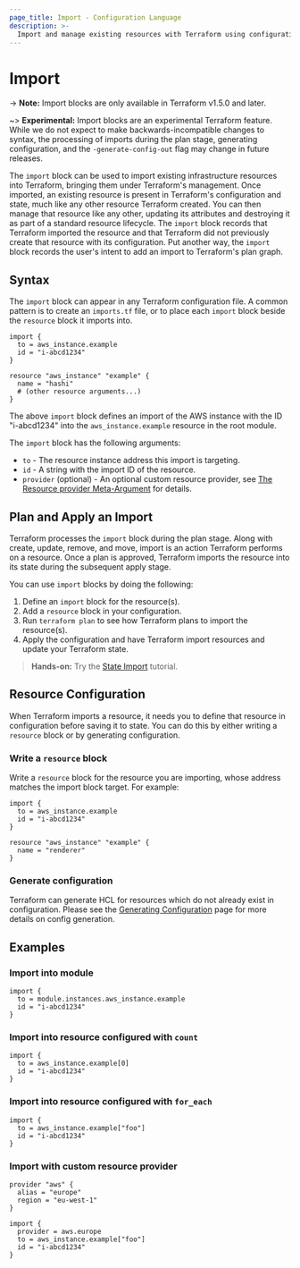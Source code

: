 ```yaml
---
page_title: Import - Configuration Language
description: >-
  Import and manage existing resources with Terraform using configuration-driven import.
---
```


# Import

-> **Note:** Import blocks are only available in Terraform v1.5.0 and later.

~> **Experimental:** Import blocks are an experimental Terraform feature. While we do not expect to make backwards-incompatible changes to syntax, the processing of imports during the plan stage, generating configuration, and the `-generate-config-out` flag may change in future releases.

The `import` block can be used to import existing infrastructure resources into Terraform, bringing them under Terraform's management. Once imported, an existing resource is present in Terraform's configuration and state, much like any other resource Terraform created. You can then manage that resource like any other, updating its attributes and destroying it as part of a standard resource lifecycle.
The `import` block records that Terraform imported the resource and that Terraform did not previously create that resource with its configuration. Put another way, the `import` block records the user's intent to add an import to Terraform's plan graph.

## Syntax

The `import` block can appear in any Terraform configuration file. A common pattern is to create an `imports.tf` file, or to place each `import` block beside the `resource` block it imports into.

```hcl
import {
  to = aws_instance.example
  id = "i-abcd1234"
}

resource "aws_instance" "example" {
  name = "hashi"
  # (other resource arguments...)
}
```

The above `import` block defines an import of the AWS instance with the ID "i-abcd1234" into the `aws_instance.example` resource in the root module.

The `import` block has the following arguments:
 - `to` - The resource instance address this import is targeting.
 - `id` - A string with the import ID of the resource.
 - `provider` (optional) - An optional custom resource provider, see [The Resource provider Meta-Argument](/terraform/language/meta-arguments/resource-provider) for details.

## Plan and Apply an Import

Terraform processes the `import` block during the plan stage. Along with create, update, remove, and move, import is an action Terraform performs on a resource. Once a plan is approved, Terraform imports the resource into its state during the subsequent apply stage.

You can use `import` blocks by doing the following:
1. Define an `import` block for the resource(s).
1. Add a `resource` block in your configuration.
1. Run `terraform plan` to see how Terraform plans to import the resource(s).
1. Apply the configuration and have Terraform import resources and update your Terraform state.

> **Hands-on:** Try the [State Import](/terraform/tutorials/state/state-import?utm_source=WEBSITE&utm_medium=WEB_IO&utm_offer=ARTICLE_PAGE&utm_content=DOCS) tutorial.

## Resource Configuration

When Terraform imports a resource, it needs you to define that resource in configuration before saving it to state. You can do this by either writing a `resource` block or by generating configuration. 

### Write a `resource` block

Write a `resource` block for the resource you are importing, whose address matches the import block target. For example:

```hcl
import {
  to = aws_instance.example
  id = "i-abcd1234"
}

resource "aws_instance" "example" {
  name = "renderer"
}
```

### Generate configuration

Terraform can generate HCL for resources which do not already exist in configuration. 
Please see the [Generating Configuration](/terraform/language/import/generating-configuration) page for more details on config generation.

## Examples

### Import into module

```hcl
import {
  to = module.instances.aws_instance.example
  id = "i-abcd1234"
}
```

### Import into resource configured with `count`

```hcl
import {
  to = aws_instance.example[0]
  id = "i-abcd1234"
}
```


### Import into resource configured with `for_each`
```hcl
import {
  to = aws_instance.example["foo"]
  id = "i-abcd1234"
}
```

### Import with custom resource provider

```hcl
provider "aws" {
  alias = "europe"
  region = "eu-west-1"
}

import {
  provider = aws.europe
  to = aws_instance.example["foo"]
  id = "i-abcd1234"
}
```

